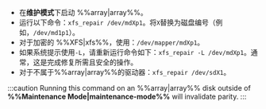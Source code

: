 - 在**维护模式**下启动 %%array|array%%。
- 运行以下命令：`xfs_repair /dev/mdXp1`。将`X`替换为磁盘编号（例如，`/dev/md1p1`）。
- 对于加密的 %%XFS|xfs%%，使用：`/dev/mapper/mdXp1`。
- 如果系统提示使用`-L`，请重新运行命令如下：`xfs_repair -L /dev/mdXp1`。通常，这是完成修复所需且安全的操作。
- 对于不属于%%array|array%%的驱动器：`xfs_repair /dev/sdX1`。

:::caution
Running this command on an %%array|array%% disk outside of **%%Maintenance Mode|maintenance-mode%%** will invalidate parity.
:::
